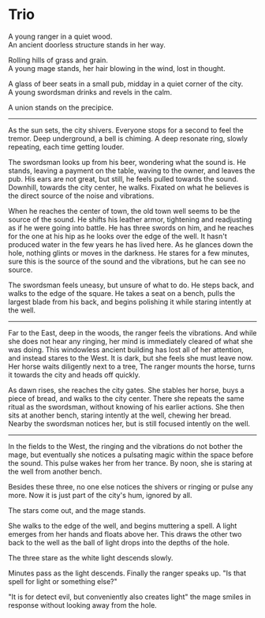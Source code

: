 # Trio

A young ranger in a quiet wood.  
An ancient doorless structure stands in her way.

Rolling hills of grass and grain.  
A young mage stands, her hair blowing in the wind, lost in thought.

A glass of beer seats in a small pub, midday in a quiet corner of the city.  
A young swordsman drinks and revels in the calm.

A union stands on the precipice.

---

As the sun sets, the city shivers. Everyone stops for a second to feel the tremor. Deep underground, a bell is chiming. A deep resonate ring, slowly repeating, each time getting louder.

The swordsman looks up from his beer, wondering what the sound is. He stands, leaving a payment on the table, waving to the owner, and leaves the pub. His ears are not great, but still, he feels pulled towards the sound. Downhill, towards the city center, he walks. Fixated on what he believes is the direct source of the noise and vibrations.

When he reaches the center of town, the old town well seems to be the source of the sound. He shifts his leather armor, tightening and readjusting as if he were going into battle. He has three swords on him, and he reaches for the one at his hip as he looks over the edge of the well. It hasn't produced water in the few years he has lived here. As he glances down the hole, nothing glints or moves in the darkness. He stares for a few minutes, sure this is the source of the sound and the vibrations, but he can see no source.

The swordsman feels uneasy, but unsure of what to do. He steps back, and walks to the edge of the square. He takes a seat on a bench, pulls the largest blade from his back, and begins polishing it while staring intently at the well.

---

Far to the East, deep in the woods, the ranger feels the vibrations. And while she does not hear any ringing, her mind is immediately cleared of what she was doing. This windowless ancient building has lost all of her attention, and instead stares to the West. It is dark, but she feels she must leave now. Her horse waits diligently next to a tree, The ranger mounts the horse, turns it towards the city and heads off quickly.

As dawn rises, she reaches the city gates. She stables her horse, buys a piece of bread, and walks to the city center. There she repeats the same ritual as the swordsman, without knowing of his earlier actions. She then sits at another bench, staring intently at the well, chewing her bread. Nearby the swordsman notices her, but is still focused intently on the well.

---

In the fields to the West, the ringing and the vibrations do not bother the mage, but eventually she notices a pulsating magic within the space before the sound. This pulse wakes her from her trance. By noon, she is staring at the well from another bench.

Besides these three, no one else notices the shivers or ringing or pulse any more. Now it is just part of the city's hum, ignored by all.

The stars come out, and the mage stands. 

She walks to the edge of the well, and begins muttering a spell. A light emerges from her hands and floats above her. This draws the other two back to the well as the ball of light drops into the depths of the hole.

The three stare as the white light descends slowly. 

Minutes pass as the light descends. Finally the ranger speaks up. "Is that spell for light or something else?"

"It is for detect evil, but conveniently also creates light" the mage smiles in response without looking away from the hole.







